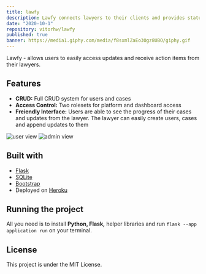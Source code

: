 ```yaml
---
title: lawfy
description: Lawfy connects lawyers to their clients and provides status updates on cases. This was the final submission for Harvard's CS50x Fall 2020 web development trail. Full stack project developed with Flask and SQLite.
date: "2020-10-1"
repository: vitorhw/lawfy
published: true
banner: https://media1.giphy.com/media/f8sxmlZaEo3Ogz8UBO/giphy.gif
---
```


Lawfy - allows users to easily access updates and receive action items from their lawyers.

## Features

- **CRUD:** Full CRUD system for users and cases
- **Access Control:** Two rolesets for platform and dashboard access
- **Freiendly Interface:** Users are able to see the progress of their cases and updates from the lawyer. The lawyer can easily create users, cases and append updates to them

![user view](https://media1.giphy.com/media/f8sxmlZaEo3Ogz8UBO/giphy.gif)
![admin view](https://media0.giphy.com/media/8pQLDkWZ6lxqTGS1NM/giphy.gif)

## Built with

- [Flask](https://flask.palletsprojects.com/)
- [SQLite](https://sqlite.org/index.html)
- [Bootstrap](https://getbootstrap.com/)
- Deployed on [Heroku](https://www.heroku.com/)

## Running the project

All you need is to install **Python, Flask,** helper libraries and run `flask --app application run` on your terminal.

## License

This project is under the MIT License.
